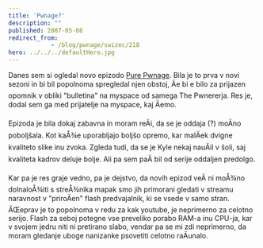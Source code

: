 ```yaml
---
title: 'Pwnage?'
description: ""
published: 2007-05-08
redirect_from: 
            - /blog/pwnage/swizec/218
hero: ../../../defaultHero.jpg
---
```

Danes sem si ogledal novo epizodo [Pure Pwnage](http://www.purepwnage.com). Bila je to prva v novi sezoni in bi bil popolnoma spregledal njen obstoj, Äe bi e bilo za prijazen opomnik v obliki "bulletina" na myspace od samega The Pwnererja. Res je, dodal sem ga med prijatelje na myspace, kaj Äemo.

Epizoda je bila dokaj zabavna in moram reÄi, da se je oddaja (?) moÄno poboljšala. Kot kaÅ¾e uporabljajo boljšo opremo, kar malÄek dvigne kvaliteto slike inu zvoka. Zgleda tudi, da se je Kyle nekaj nauÄil v šoli, saj kvaliteta kadrov deluje bolje. Ali pa sem paÄ bil od serije oddaljen predolgo.

Kar pa je res graje vedno, pa je dejstvo, da novih epizod veÄ ni moÅ¾no dolnaloÅ¾iti s streÅ¾nika mapak smo jih primorani gledati v streamu naravnost v "priroÄen" flash predvajalnik, ki se vsede v samo stran. ÄŒeprav je to popolnoma v redu za kak youtube, je neprimerno za celotno serijo. Flash za seboj potegne vse preveliko porabo RAM-a inu CPU-ja, kar v svojem jedru niti ni pretirano slabo, vendar pa se mi zdi neprimerno, da moram gledanje uboge nanizanke psovetiti celotno raÄunalo.